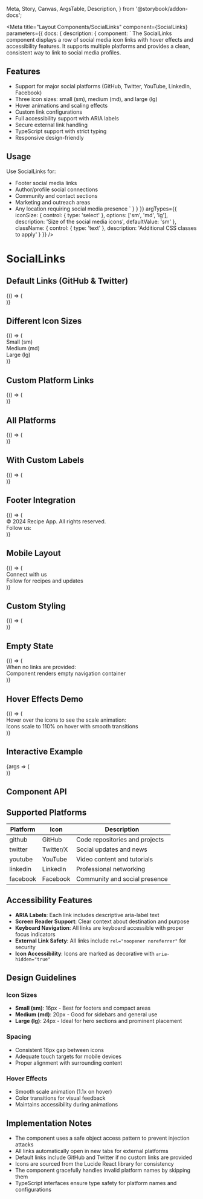   Meta,
  Story,
  Canvas,
  ArgsTable,
  Description,
} from '@storybook/addon-docs';

<Meta
  title="Layout Components/SocialLinks"
  component={SocialLinks}
  parameters={{
    docs: {
      description: {
        component: `
The SocialLinks component displays a row of social media icon links with hover effects and accessibility features.
It supports multiple platforms and provides a clean, consistent way to link to social media profiles.

## Features

- Support for major social platforms (GitHub, Twitter, YouTube, LinkedIn, Facebook)
- Three icon sizes: small (sm), medium (md), and large (lg)
- Hover animations and scaling effects
- Custom link configurations
- Full accessibility support with ARIA labels
- Secure external link handling
- TypeScript support with strict typing
- Responsive design-friendly

## Usage

Use SocialLinks for:

- Footer social media links
- Author/profile social connections
- Community and contact sections
- Marketing and outreach areas
- Any location requiring social media presence
  `
  }
  }
  }}
  argTypes={{
      iconSize: {
        control: { type: 'select' },
        options: ['sm', 'md', 'lg'],
        description: 'Size of the social media icons',
        defaultValue: 'sm'
      },
      className: {
        control: { type: 'text' },
        description: 'Additional CSS classes to apply'
      }
    }}
  />

# SocialLinks

<Description of={SocialLinks} />

## Default Links (GitHub & Twitter)

<Canvas>
  <Story name="Default">
    {() => (
      <div className="bg-background rounded border p-4">
        <SocialLinks />
      </div>
    )}
  </Story>
</Canvas>

## Different Icon Sizes

<Canvas>
  <Story name="Icon Sizes">
    {() => (
      <div className="bg-background space-y-6 rounded border p-6">
        <div>
          <div className="mb-2 text-sm font-medium">Small (sm)</div>
          <SocialLinks iconSize="sm" />
        </div>
        <div>
          <div className="mb-2 text-sm font-medium">Medium (md)</div>
          <SocialLinks iconSize="md" />
        </div>
        <div>
          <div className="mb-2 text-sm font-medium">Large (lg)</div>
          <SocialLinks iconSize="lg" />
        </div>
      </div>
    )}
  </Story>
</Canvas>

## Custom Platform Links

<Canvas>
  <Story name="Custom Platforms">
    {() => (
      <div className="bg-background rounded border p-4">
        <SocialLinks
          links={[
            {
              platform: 'youtube',
              href: 'https://youtube.com/@recipeapp',
              label: 'YouTube Channel',
            },
            {
              platform: 'linkedin',
              href: 'https://linkedin.com/company/recipeapp',
              label: 'LinkedIn',
            },
            {
              platform: 'facebook',
              href: 'https://facebook.com/recipeapp',
              label: 'Facebook Page',
            },
          ]}
        />
      </div>
    )}
  </Story>
</Canvas>

## All Platforms

<Canvas>
  <Story name="All Platforms">
    {() => (
      <div className="bg-background rounded border p-4">
        <SocialLinks
          iconSize="md"
          links={[
            { platform: 'github', href: 'https://github.com/recipeapp' },
            { platform: 'twitter', href: 'https://twitter.com/recipeapp' },
            { platform: 'youtube', href: 'https://youtube.com/@recipeapp' },
            {
              platform: 'linkedin',
              href: 'https://linkedin.com/company/recipeapp',
            },
            { platform: 'facebook', href: 'https://facebook.com/recipeapp' },
          ]}
        />
      </div>
    )}
  </Story>
</Canvas>

## With Custom Labels

<Canvas>
  <Story name="Custom Labels">
    {() => (
      <div className="bg-background rounded border p-4">
        <SocialLinks
          links={[
            {
              platform: 'github',
              href: 'https://github.com/recipeapp',
              label: 'Source Code Repository',
            },
            {
              platform: 'twitter',
              href: 'https://twitter.com/recipeapp',
              label: 'Latest Updates and News',
            },
            {
              platform: 'youtube',
              href: 'https://youtube.com/@recipeapp',
              label: 'Cooking Videos and Tutorials',
            },
          ]}
        />
      </div>
    )}
  </Story>
</Canvas>

## Footer Integration

<Canvas>
  <Story name="Footer Integration">
    {() => (
      <div className="bg-background rounded border p-6">
        <div className="flex flex-col space-y-4 sm:flex-row sm:items-center sm:justify-between sm:space-y-0">
          <div className="text-muted-foreground text-sm">
            © 2024 Recipe App. All rights reserved.
          </div>
          <div className="flex items-center space-x-4">
            <div className="text-muted-foreground text-xs">Follow us:</div>
            <SocialLinks />
          </div>
        </div>
      </div>
    )}
  </Story>
</Canvas>

## Mobile Layout

<Canvas>
  <Story name="Mobile Layout">
    {() => (
      <div className="bg-background max-w-xs rounded border p-4">
        <div className="space-y-3">
          <div className="text-sm font-medium">Connect with us</div>
          <SocialLinks iconSize="md" />
          <div className="text-muted-foreground text-xs">
            Follow for recipes and updates
          </div>
        </div>
      </div>
    )}
  </Story>
</Canvas>

## Custom Styling

<Canvas>
  <Story name="Custom Styling">
    {() => (
      <div className="bg-background rounded border p-4">
        <SocialLinks
          className="bg-muted justify-center space-x-6 rounded-lg p-4"
          iconSize="lg"
          links={[
            { platform: 'github', href: 'https://github.com/recipeapp' },
            { platform: 'twitter', href: 'https://twitter.com/recipeapp' },
            {
              platform: 'linkedin',
              href: 'https://linkedin.com/company/recipeapp',
            },
          ]}
        />
      </div>
    )}
  </Story>
</Canvas>

## Empty State

<Canvas>
  <Story name="Empty State">
    {() => (
      <div className="bg-background rounded border p-4">
        <div className="space-y-2">
          <div className="text-sm">When no links are provided:</div>
          <SocialLinks links={[]} />
          <div className="text-muted-foreground text-xs">
            Component renders empty navigation container
          </div>
        </div>
      </div>
    )}
  </Story>
</Canvas>

## Hover Effects Demo

<Canvas>
  <Story name="Hover Effects">
    {() => (
      <div className="bg-background rounded border p-6">
        <div className="space-y-4">
          <div className="text-sm font-medium">
            Hover over the icons to see the scale animation:
          </div>
          <SocialLinks
            iconSize="lg"
            links={[
              { platform: 'github', href: 'https://github.com/recipeapp' },
              { platform: 'twitter', href: 'https://twitter.com/recipeapp' },
              { platform: 'youtube', href: 'https://youtube.com/@recipeapp' },
            ]}
          />
          <div className="text-muted-foreground text-xs">
            Icons scale to 110% on hover with smooth transitions
          </div>
        </div>
      </div>
    )}
  </Story>
</Canvas>

## Interactive Example

<Canvas>
  <Story name="Interactive">
    {args => (
      <div className="bg-background rounded border p-4">
        <SocialLinks {...args} />
      </div>
    )}
  </Story>
</Canvas>

## Component API

<ArgsTable of={SocialLinks} />

## Supported Platforms

| Platform | Icon      | Description                    |
| -------- | --------- | ------------------------------ |
| github   | GitHub    | Code repositories and projects |
| twitter  | Twitter/X | Social updates and news        |
| youtube  | YouTube   | Video content and tutorials    |
| linkedin | LinkedIn  | Professional networking        |
| facebook | Facebook  | Community and social presence  |

## Accessibility Features

- **ARIA Labels**: Each link includes descriptive aria-label text
- **Screen Reader Support**: Clear context about destination and purpose
- **Keyboard Navigation**: All links are keyboard accessible with proper focus indicators
- **External Link Safety**: All links include `rel="noopener noreferrer"` for security
- **Icon Accessibility**: Icons are marked as decorative with `aria-hidden="true"`

## Design Guidelines

### Icon Sizes

- **Small (sm)**: 16px - Best for footers and compact areas
- **Medium (md)**: 20px - Good for sidebars and general use
- **Large (lg)**: 24px - Ideal for hero sections and prominent placement

### Spacing

- Consistent 16px gap between icons
- Adequate touch targets for mobile devices
- Proper alignment with surrounding content

### Hover Effects

- Smooth scale animation (1.1x on hover)
- Color transitions for visual feedback
- Maintains accessibility during animations

## Implementation Notes

- The component uses a safe object access pattern to prevent injection attacks
- All links automatically open in new tabs for external platforms
- Default links include GitHub and Twitter if no custom links are provided
- Icons are sourced from the Lucide React library for consistency
- The component gracefully handles invalid platform names by skipping them
- TypeScript interfaces ensure type safety for platform names and configurations
